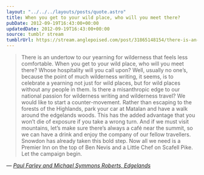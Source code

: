```yaml
---
layout: "../../../layouts/posts/quote.astro"
title: When you get to your wild place, who will you meet there?
pubDate: 2012-09-19T16:43:00+00:00
updatedDate: 2012-09-19T16:43:00+00:00
source: tumblr stream
tumblrUrl: https://stream.anglepoised.com/post/31865148154/there-is-an-undertow-to-our-yearning-for
---
```


> There is an undertow to our yearning for wilderness that feels less comfortable. When you get to your wild place, who will you meet there? Whose hospitality will you call upon? Well, usually no one&rsquo;s, because the point of much wilderness writing, it seems, is to celebrate a yearning not just for wild places, but for wild places without any people in them. Is there a misanthropic edge to our national passion for wilderness writing and wilderness travel? We would like to start a counter-movement. Rather than escaping to the forests of the Highlands, park your car at Matalan and have a walk around the edgelands woods. This has the added advantage that you won&rsquo;t die of exposure if you take a wrong turn. And if we must visit mountains, let&rsquo;s make sure there&rsquo;s always a café near the summit, so we can have a drink and enjoy the company of our fellow travellers. Snowdon has already taken this bold step. Now all we need is a Premier Inn on the top of Ben Nevis and a Little Chef on Scafell Pike. Let the campaign begin.

— <cite>[Paul Farley and Michael Symmons Roberts, _Edgelands_](https://www.goodreads.com/book/show/10480664-edgelands)</cite>
